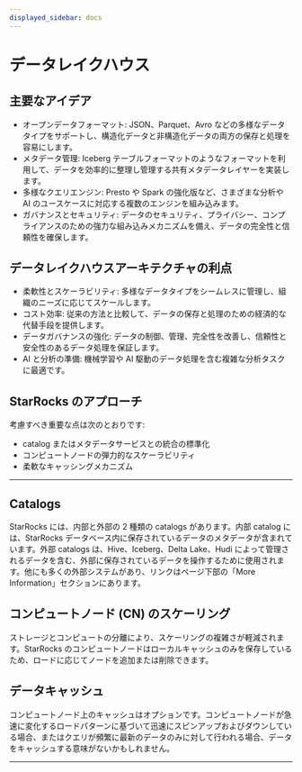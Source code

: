 ```yaml
---
displayed_sidebar: docs
---
```


# データレイクハウス

<DataLakeIntro />

## 主要なアイデア

- オープンデータフォーマット: JSON、Parquet、Avro などの多様なデータタイプをサポートし、構造化データと非構造化データの両方の保存と処理を容易にします。
- メタデータ管理: Iceberg テーブルフォーマットのようなフォーマットを利用して、データを効率的に整理し管理する共有メタデータレイヤーを実装します。
- 多様なクエリエンジン: Presto や Spark の強化版など、さまざまな分析や AI のユースケースに対応する複数のエンジンを組み込みます。
- ガバナンスとセキュリティ: データのセキュリティ、プライバシー、コンプライアンスのための強力な組み込みメカニズムを備え、データの完全性と信頼性を確保します。

## データレイクハウスアーキテクチャの利点

- 柔軟性とスケーラビリティ: 多様なデータタイプをシームレスに管理し、組織のニーズに応じてスケールします。
- コスト効率: 従来の方法と比較して、データの保存と処理のための経済的な代替手段を提供します。
- データガバナンスの強化: データの制御、管理、完全性を改善し、信頼性と安全性のあるデータ処理を保証します。
- AI と分析の準備: 機械学習や AI 駆動のデータ処理を含む複雑な分析タスクに最適です。

## StarRocks のアプローチ

考慮すべき重要な点は次のとおりです:

- catalog またはメタデータサービスとの統合の標準化
- コンピュートノードの弾力的なスケーラビリティ
- 柔軟なキャッシングメカニズム

---

## Catalogs

StarRocks には、内部と外部の 2 種類の catalogs があります。内部 catalog には、StarRocks データベース内に保存されているデータのメタデータが含まれています。外部 catalogs は、Hive、Iceberg、Delta Lake、Hudi によって管理されるデータを含む、外部に保存されているデータを操作するために使用されます。他にも多くの外部システムがあり、リンクはページ下部の「More Information」セクションにあります。

## コンピュートノード (CN) のスケーリング

ストレージとコンピュートの分離により、スケーリングの複雑さが軽減されます。StarRocks のコンピュートノードはローカルキャッシュのみを保存しているため、ロードに応じてノードを追加または削除できます。

## データキャッシュ

コンピュートノード上のキャッシュはオプションです。コンピュートノードが急速に変化するロードパターンに基づいて迅速にスピンアップおよびダウンしている場合、またはクエリが頻繁に最新のデータのみに対して行われる場合、データをキャッシュする意味がないかもしれません。

---


<DocCardList />